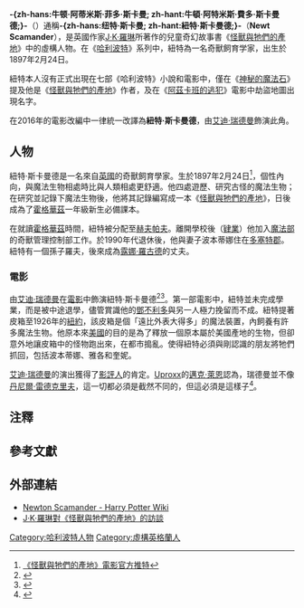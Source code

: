 {{noteTA
|1=zh-cn:信息; zh-tw:資訊;
|G1=哈利波特
}}
{{哈利·波特人物
| bgcolor = yellow
| fgcolor = black
| 名字 = 紐特·斯卡曼德<br />Newt Scamander{{notetag|原著譯名為-{扭特·卡曼德}-（繁中版）或-{纽特·斯卡曼}-（簡中版）}}
|image = [[File:Newt_Scamander.png|280px]]
|caption = [[艾迪·瑞德曼|艾迪·瑞德曼]]在《[[怪獸與牠們的產地_(電影)|怪獸與牠們的產地]]》飾演[[紐特·斯卡曼德|紐特·斯卡曼德]]
|image_size = 225px
|first = [[怪獸與牠們的產地|怪獸與牠們的產地]]
|last = 
|creator = [[J·K·羅琳|J·K·羅琳]]
|portrayer = [[艾迪·瑞德曼|艾迪·瑞德曼]]
|blood = 純血
|gender = 男性
|cause = 
|loyalty = 
|age = 
|birthdate =  1897年2月24日
|deathdate = 
|hair=白色，曾为紅棕色
|eyes=綠色
|house = [[赫夫帕夫|赫夫帕夫]]
|family = 母親<br>西瑟·斯卡曼德（哥哥）<br>波本·蒂娜{{notetag|原著譯名為-{波奔娣娜}-（繁中版）或-{波爾蓬蒂娜}-（簡中版）}}蒂娜·金坦（妻子）<br>奎妮·金坦（小姨子）<br>羅夫·斯卡曼德（孫子）<br>[[露娜·羅古德|露娜·羅古德]]（孫媳婦）<br>羅肯·斯卡曼德（曾孫）<br>萊桑德·斯卡曼德（曾孫）
}}
'''-{zh-hans:牛顿·阿蒂米斯·菲多·斯卡曼; zh-hant:牛頓·阿特米斯·費多·斯卡曼德;}-'''（{{lang-en|'''Newton Artemis Fido  Scamander'''}}）通稱'''-{zh-hans:纽特·斯卡曼; zh-hant:紐特·斯卡曼德;}-'''（'''Newt Scamander'''），是英國作家[[J·K·羅琳|J·K·羅琳]]所著作的兒童奇幻故事書《[[怪獸與牠們的產地|怪獸與牠們的產地]]》中的虛構人物。在《[[哈利波特|哈利波特]]》系列中，紐特為一名奇獸飼育学家，出生於1897年2月24日。

紐特本人沒有正式出現在七部《哈利波特》小說和電影中，僅在《[[神秘的魔法石|神秘的魔法石]]》提及他是《[[怪獸與牠們的產地|怪獸與牠們的產地]]》作者，及在《[[阿兹卡班的逃犯|阿茲卡班的逃犯]]》電影中劫盜地圖出現名字。

在2016年的電影改編中一律統一改譯為'''紐特·斯卡曼德'''，由[[艾迪·瑞德曼|艾迪·瑞德曼]]飾演此角。

==人物==
紐特·斯卡曼德是一名來自[[英国|英國]]的奇獸飼育學家。生於1897年2月24日<ref>[https://twitter.com/FantasticBeasts/status/915607503630565376 《怪獸與牠們的產地》電影官方推特]</ref>，個性內向，與魔法生物相處時比與人類相處更舒適。他四處遊歷、研究古怪的魔法生物；在研究並記錄下魔法生物後，他將其記錄編寫成一本《[[怪獸與牠們的產地|怪獸與牠們的產地]]》，日後成為了[[霍格華茲|霍格華茲]]一年級新生必備課本。

在就讀[[霍格華茲魔法與巫術學院|霍格華茲]]時間，紐特被分配至[[赫夫帕夫|赫夫帕夫]]。離開學校後（[[肄業|肄業]]）他加入[[魔法部|魔法部]]的奇獸管理控制部工作。於1990年代退休後，他與妻子波本蒂娜住在[[多塞特郡|多塞特郡]]。紐特有一個孫子羅夫，後來成為[[露娜·羅古德|露娜·羅古德]]的丈夫。

===電影===
{{main|怪獸系列電影|l1=-{zh-hant:怪獸系列電影;zh-hans:神奇动物系列电影}-}}
由[[艾迪·瑞德曼|艾迪·瑞德曼]]在[[怪獸與牠們的產地_(電影)|電影]]中飾演紐特·斯卡曼德<ref>{{cite web |url=http://www.bbc.co.uk/news/entertainment-arts-32973176 |title=Eddie Redmayne to star in JK Rowling's Fantastic Beasts - BBC News |publisher=Bbc.co.uk |date= |accessdate=2015-06-04 |archive-date=2017-11-28 |archive-url=https://web.archive.org/web/20171128115041/http://www.bbc.co.uk/news/entertainment-arts-32973176 |dead-url=no }}</ref><ref name="RD">{{cite web|url=http://www.hollywoodreporter.com/heat-vision/eddie-redmayne-officially-cast-harry-799359|title=Eddie Redmayne Officially Cast in 'Harry Potter' Prequel 'Fantastic Beasts and Where to Find Them'|author=Graeme McMillan|work=[[The_Hollywood_Reporter|The Hollywood Reporter]]|publisher=([[Prometheus_Global_Media|Prometheus Global Media]])|date=2015-06-01|accessdate=2015-06-02|archive-date=2015-06-03|archive-url=https://web.archive.org/web/20150603230157/http://www.hollywoodreporter.com/heat-vision/eddie-redmayne-officially-cast-harry-799359|dead-url=no}}</ref>。第一部電影中，紐特並未完成學業，而是被中途退學，儘管賞識他的[[阿不思·鄧不利多|鄧不利多]]與另一人極力挽留而不成。紐特提著皮箱至1926年的[[紐約|紐約]]，該皮箱是個「遠比外表大得多」的魔法裝置，內飼養有許多魔法生物。他原本來[[美國|美國]]的目的是為了釋放一個原本屬於美國產地的生物，但卻意外地讓皮箱中的怪物跑出來，在都市搗亂。使得紐特必須與剛認識的朋友將牠們抓回，包括波本蒂娜、雅各和奎妮。

[[艾迪·瑞德曼|艾迪·瑞德曼]]的演出獲得了[[影評人|影評人]]的肯定。[[UProxy|Uproxx]]的[[邁克·萊維特|邁克·萊恩]]認為，瑞德曼並不像[[丹尼爾·雷德克里夫|丹尼爾·雷德克里夫]]，這一切都必須是截然不同的，但這必須是這樣子<ref>{{cite web|last=Ryan|first=Mike|url=http://uproxx.com/movies/fantastic-beasts-and-where-to-find-them-review/|title=‘Fantastic Beasts And Where To Find Them’ Is A Worthy, But Much Different, Successor to Harry Potter|website=Uproxx|date=2016-11-12|accessdate=2016-11-12|archive-date=2016-11-14|archive-url=https://web.archive.org/web/20161114180806/http://uproxx.com/movies/fantastic-beasts-and-where-to-find-them-review/|dead-url=no}}</ref>。

== 注釋 ==
<references group="註" />

==參考文獻==
{{reflist|30em}}

==外部連結==
*[http://harrypotter.wikia.com/wiki/Newton_Scamander Newton Scamander - Harry Potter Wiki]{{en}}
*[https://web.archive.org/web/20070607001251/http://www.scholastic.com/harrypotter/books/author/interview3.htm J·K·羅琳對《怪獸與牠們的產地》的訪談]{{en}}

{{harrypotter}}
{{怪獸系列電影}}
{{Authority control}}
{{DEFAULTSORT:Scamander, Newt}}
[[Category:哈利波特人物|Category:哈利波特人物]]
[[Category:虛構英格蘭人|Category:虛構英格蘭人]]